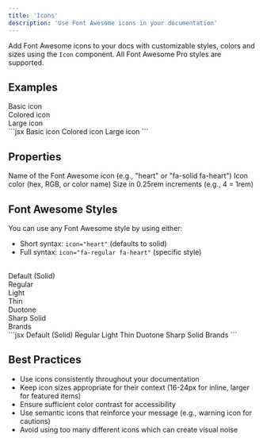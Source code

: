 ```yaml
---
title: 'Icons'
description: 'Use Font Awesome icons in your documentation'
---
```


Add Font Awesome icons to your docs with customizable styles, colors and sizes using the `Icon` component. All Font Awesome Pro styles are supported.

## Examples 

<Tabs>
  <Tab title="Example">
    <div style={{ display: 'flex', flexDirection: 'column', gap: '0.75rem' }}>
      <div><Icon icon="rocket" /> Basic icon</div>
      <div><Icon icon="check" color="#22C55E" /> Colored icon</div>
      <div><Icon icon="warning" size="7" /> Large icon</div>
    </div>
  </Tab>
  <Tab title="Markdown">
    ```jsx
    <Icon icon="rocket" /> Basic icon
    <Icon icon="check" color="#22C55E" /> Colored icon
    <Icon icon="warning" size="7" /> Large icon
    ```
  </Tab>
</Tabs>

## Properties

<ParamField path="icon" type="string" required={true}>
  Name of the Font Awesome icon (e.g., "heart" or "fa-solid fa-heart")
</ParamField>

<ParamField path="color" type="string">
  Icon color (hex, RGB, or color name)
</ParamField>

<ParamField path="size" type="number">
  Size in 0.25rem increments (e.g., 4 = 1rem)
</ParamField>

## Font Awesome Styles

You can use any Font Awesome style by using either:
- Short syntax: `icon="heart"` (defaults to solid)
- Full syntax: `icon="fa-regular fa-heart"` (specific style)

<br />

<Tabs>
  <Tab title="Example">
    <div style={{ display: 'flex', flexDirection: 'column', gap: '0.75rem' }}>
      <div><Icon icon="heart" /> Default (Solid)</div>
      <div><Icon icon="fa-regular fa-heart" /> Regular</div>
      <div><Icon icon="fa-light fa-heart" /> Light</div>
      <div><Icon icon="fa-thin fa-heart" /> Thin</div>
      <div><Icon icon="fa-duotone fa-heart" /> Duotone</div>
      <div><Icon icon="fa-sharp fa-solid fa-heart" /> Sharp Solid</div>
      <div><Icon icon="fa-brands fa-github" /> Brands</div>
    </div>
  </Tab>
  <Tab title="Markdown">
    ```jsx
    <Icon icon="heart" /> Default (Solid)
    <Icon icon="fa-regular fa-heart" /> Regular
    <Icon icon="fa-light fa-heart" /> Light
    <Icon icon="fa-thin fa-heart" /> Thin
    <Icon icon="fa-duotone fa-heart" /> Duotone
    <Icon icon="fa-sharp fa-solid fa-heart" /> Sharp Solid
    <Icon icon="fa-brands fa-github" /> Brands
    ```
  </Tab>
</Tabs>

## Best Practices

- Use icons consistently throughout your documentation
- Keep icon sizes appropriate for their context (16-24px for inline, larger for featured items)
- Ensure sufficient color contrast for accessibility
- Use semantic icons that reinforce your message (e.g., warning icon for cautions)
- Avoid using too many different icons which can create visual noise